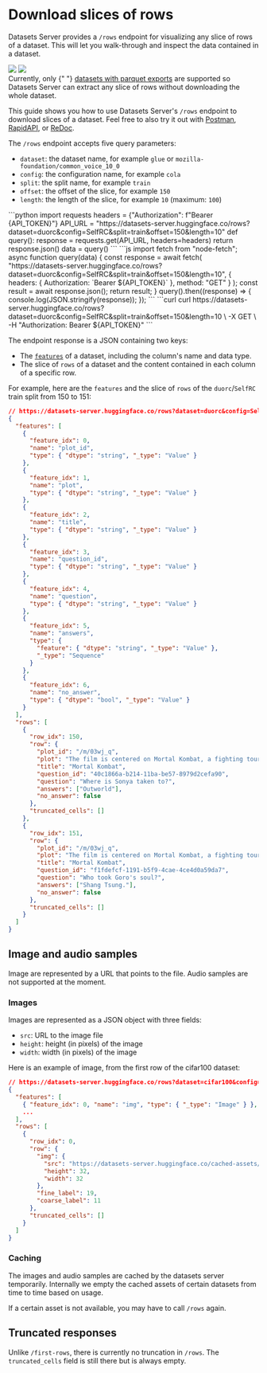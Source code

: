 # Download slices of rows

Datasets Server provides a `/rows` endpoint for visualizing any slice of rows of a dataset. This will let you walk-through and inspect the data contained in a dataset.

<div class="flex justify-center">
    <img style="margin-bottom: 0;" class="block dark:hidden" src="https://huggingface.co/datasets/huggingface/documentation-images/resolve/main/datasets-server/oasst1_light.png"/>
    <img style="margin-bottom: 0;" class="hidden dark:block" src="https://huggingface.co/datasets/huggingface/documentation-images/resolve/main/datasets-server/oasst1_dark.png"/>
</div>

<Tip warning={true}>
  Currently, only {" "}
  <a href="./parquet">datasets with parquet exports</a>
  are supported so Datasets Server can extract any slice of rows without downloading the
  whole dataset.
</Tip>

This guide shows you how to use Datasets Server's `/rows` endpoint to download slices of a dataset.
Feel free to also try it out with [Postman](https://www.postman.com/huggingface/workspace/hugging-face-apis/request/23242779-32d6a8be-b800-446a-8cee-f6b5ca1710df),
[RapidAPI](https://rapidapi.com/hugging-face-hugging-face-default/api/hugging-face-datasets-api),
or [ReDoc](https://redocly.github.io/redoc/?url=https://datasets-server.huggingface.co/openapi.json#operation/listFirstRows).

The `/rows` endpoint accepts five query parameters:

- `dataset`: the dataset name, for example `glue` or `mozilla-foundation/common_voice_10_0`
- `config`: the configuration name, for example `cola`
- `split`: the split name, for example `train`
- `offset`: the offset of the slice, for example `150`
- `length`: the length of the slice, for example `10` (maximum: `100`)

<inferencesnippet>
<python>
```python
import requests
headers = {"Authorization": f"Bearer {API_TOKEN}"}
API_URL = "https://datasets-server.huggingface.co/rows?dataset=duorc&config=SelfRC&split=train&offset=150&length=10"
def query():
    response = requests.get(API_URL, headers=headers)
    return response.json()
data = query()
```
</python>
<js>
```js
import fetch from "node-fetch";
async function query(data) {
    const response = await fetch(
        "https://datasets-server.huggingface.co/rows?dataset=duorc&config=SelfRC&split=train&offset=150&length=10",
        {
            headers: { Authorization: `Bearer ${API_TOKEN}` },
            method: "GET"
        }
    );
    const result = await response.json();
    return result;
}
query().then((response) => {
    console.log(JSON.stringify(response));
});
```
</js>
<curl>
```curl
curl https://datasets-server.huggingface.co/rows?dataset=duorc&config=SelfRC&split=train&offset=150&length=10 \
        -X GET \
        -H "Authorization: Bearer ${API_TOKEN}"
```
</curl>
</inferencesnippet>

The endpoint response is a JSON containing two keys:

- The [`features`](https://huggingface.co/docs/datasets/about_dataset_features) of a dataset, including the column's name and data type.
- The slice of `rows` of a dataset and the content contained in each column of a specific row.

For example, here are the `features` and the slice of `rows` of the `duorc`/`SelfRC` train split from 150 to 151:

```json
// https://datasets-server.huggingface.co/rows?dataset=duorc&config=SelfRC&split=train&offset=150&length=2
{
  "features": [
    {
      "feature_idx": 0,
      "name": "plot_id",
      "type": { "dtype": "string", "_type": "Value" }
    },
    {
      "feature_idx": 1,
      "name": "plot",
      "type": { "dtype": "string", "_type": "Value" }
    },
    {
      "feature_idx": 2,
      "name": "title",
      "type": { "dtype": "string", "_type": "Value" }
    },
    {
      "feature_idx": 3,
      "name": "question_id",
      "type": { "dtype": "string", "_type": "Value" }
    },
    {
      "feature_idx": 4,
      "name": "question",
      "type": { "dtype": "string", "_type": "Value" }
    },
    {
      "feature_idx": 5,
      "name": "answers",
      "type": {
        "feature": { "dtype": "string", "_type": "Value" },
        "_type": "Sequence"
      }
    },
    {
      "feature_idx": 6,
      "name": "no_answer",
      "type": { "dtype": "bool", "_type": "Value" }
    }
  ],
  "rows": [
    {
      "row_idx": 150,
      "row": {
        "plot_id": "/m/03wj_q",
        "plot": "The film is centered on Mortal Kombat, a fighting tournament between the representatives of the realms of Earth and Outworld conceived by the Elder Gods amid looming invasion of the Earth by Outworld. If the realm of Outworld wins Mortal Kombat ten consecutive times, its Emperor Shao Kahn will be able to invade and conquer the Earth realm.\nShaolin monk Liu Kang and his comrades, movie star Johnny Cage and military officer Sonya Blade were handpicked by Raiden, the god of thunder and defender of the Earth realm, to overcome their powerful adversaries in order to prevent Outworld from winning their tenth straight Mortal Kombat tournament. Each of the three has his or her own reason for competing: Liu seeks revenge against the tournament host Shang Tsung for killing his brother Chan; Sonya seeks revenge on an Australian crime lord Kano; and Cage, having been branded as a fake by the media, seeks to prove otherwise.\nAt Shang Tsung's island, Liu is attracted to Princess Kitana, Shao Kahn's adopted daughter. Aware that Kitana is a dangerous adversary because she is the rightful heir to Outworld and that she will attempt to ally herself with the Earth warriors, Tsung orders the creature Reptile to spy on her. Liu defeats his first opponent and Sonya gets her revenge on Kano by snapping his neck. Cage encounters and barely beats Scorpion. Liu engages in a brief duel with Kitana, who secretly offers him cryptic advice for his next battle. Liu's next opponent is Sub-Zero, whose defense seems untouched because of his freezing abilities, until Liu recalls Kitana's advice and uses it to kill Sub-Zero.\nPrince Goro enters the tournament and mercilessly crushes every opponent he faces. One of Cage's peers, Art Lean, is defeated by Goro as well and has his soul taken by Shang Tsung. Sonya worries that they may not win against Goro, but Raiden disagrees. He reveals their own fears and egos are preventing them from winning the tournament.\nDespite Sonya's warning, Cage comes to Tsung to request a fight with Goro. The sorcerer accepts on the condition that he be allowed to challenge any opponent of his choosing, anytime and anywhere he chooses. Raiden tries to intervene, but the conditions are agreed upon before he can do so. After Shang Tsung leaves, Raiden confronts Cage for what he has done in challenging Goro, but is impressed when Cage shows his awareness of the gravity of the tournament. Cage faces Goro and uses guile and the element of surprise to defeat the defending champion. Now desperate, Tsung takes Sonya hostage and takes her to Outworld, intending to fight her as his opponent. Knowing that his powers are ineffective there and that Sonya cannot defeat Tsung by herself, Raiden sends Liu and Cage into Outworld in order to rescue Sonya and challenge Tsung. In Outworld, Liu is attacked by Reptile, but eventually gains the upper hand and defeats him. Afterward, Kitana meets up with Cage and Liu, revealing to the pair the origins of both herself and Outworld. Kitana allies with them and helps them to infiltrate Tsung's castle.\nInside the castle tower, Shang Tsung challenges Sonya to fight him, claiming that her refusal to accept will result in the Earth realm forfeiting Mortal Kombat (this is, in fact, a lie on Shang's part). All seems lost for Earth realm until Kitana, Liu, and Cage appear. Kitana berates Tsung for his treachery to the Emperor as Sonya is set free. Tsung challenges Cage, but is counter-challenged by Liu. During the lengthy battle, Liu faces not only Tsung, but the souls that Tsung had forcibly taken in past tournaments. In a last-ditch attempt to take advantage, Tsung morphs into Chan. Seeing through the charade, Liu renews his determination and ultimately fires an energy bolt at the sorcerer, knocking him down and impaling him on a row of spikes. Tsung's death releases all of the captive souls, including Chan's. Before ascending to the afterlife, Chan tells Liu that he will remain with him in spirit until they are once again reunited, after Liu dies.\nThe warriors return to Earth realm, where a victory celebration is taking place at the Shaolin temple. The jubilation abruptly stops, however, when Shao Kahn's giant figure suddenly appears in the skies. When the Emperor declares that he has come for everyone's souls, the warriors take up fighting stances.",
        "title": "Mortal Kombat",
        "question_id": "40c1866a-b214-11ba-be57-8979d2cefa90",
        "question": "Where is Sonya taken to?",
        "answers": ["Outworld"],
        "no_answer": false
      },
      "truncated_cells": []
    },
    {
      "row_idx": 151,
      "row": {
        "plot_id": "/m/03wj_q",
        "plot": "The film is centered on Mortal Kombat, a fighting tournament between the representatives of the realms of Earth and Outworld conceived by the Elder Gods amid looming invasion of the Earth by Outworld. If the realm of Outworld wins Mortal Kombat ten consecutive times, its Emperor Shao Kahn will be able to invade and conquer the Earth realm.\nShaolin monk Liu Kang and his comrades, movie star Johnny Cage and military officer Sonya Blade were handpicked by Raiden, the god of thunder and defender of the Earth realm, to overcome their powerful adversaries in order to prevent Outworld from winning their tenth straight Mortal Kombat tournament. Each of the three has his or her own reason for competing: Liu seeks revenge against the tournament host Shang Tsung for killing his brother Chan; Sonya seeks revenge on an Australian crime lord Kano; and Cage, having been branded as a fake by the media, seeks to prove otherwise.\nAt Shang Tsung's island, Liu is attracted to Princess Kitana, Shao Kahn's adopted daughter. Aware that Kitana is a dangerous adversary because she is the rightful heir to Outworld and that she will attempt to ally herself with the Earth warriors, Tsung orders the creature Reptile to spy on her. Liu defeats his first opponent and Sonya gets her revenge on Kano by snapping his neck. Cage encounters and barely beats Scorpion. Liu engages in a brief duel with Kitana, who secretly offers him cryptic advice for his next battle. Liu's next opponent is Sub-Zero, whose defense seems untouched because of his freezing abilities, until Liu recalls Kitana's advice and uses it to kill Sub-Zero.\nPrince Goro enters the tournament and mercilessly crushes every opponent he faces. One of Cage's peers, Art Lean, is defeated by Goro as well and has his soul taken by Shang Tsung. Sonya worries that they may not win against Goro, but Raiden disagrees. He reveals their own fears and egos are preventing them from winning the tournament.\nDespite Sonya's warning, Cage comes to Tsung to request a fight with Goro. The sorcerer accepts on the condition that he be allowed to challenge any opponent of his choosing, anytime and anywhere he chooses. Raiden tries to intervene, but the conditions are agreed upon before he can do so. After Shang Tsung leaves, Raiden confronts Cage for what he has done in challenging Goro, but is impressed when Cage shows his awareness of the gravity of the tournament. Cage faces Goro and uses guile and the element of surprise to defeat the defending champion. Now desperate, Tsung takes Sonya hostage and takes her to Outworld, intending to fight her as his opponent. Knowing that his powers are ineffective there and that Sonya cannot defeat Tsung by herself, Raiden sends Liu and Cage into Outworld in order to rescue Sonya and challenge Tsung. In Outworld, Liu is attacked by Reptile, but eventually gains the upper hand and defeats him. Afterward, Kitana meets up with Cage and Liu, revealing to the pair the origins of both herself and Outworld. Kitana allies with them and helps them to infiltrate Tsung's castle.\nInside the castle tower, Shang Tsung challenges Sonya to fight him, claiming that her refusal to accept will result in the Earth realm forfeiting Mortal Kombat (this is, in fact, a lie on Shang's part). All seems lost for Earth realm until Kitana, Liu, and Cage appear. Kitana berates Tsung for his treachery to the Emperor as Sonya is set free. Tsung challenges Cage, but is counter-challenged by Liu. During the lengthy battle, Liu faces not only Tsung, but the souls that Tsung had forcibly taken in past tournaments. In a last-ditch attempt to take advantage, Tsung morphs into Chan. Seeing through the charade, Liu renews his determination and ultimately fires an energy bolt at the sorcerer, knocking him down and impaling him on a row of spikes. Tsung's death releases all of the captive souls, including Chan's. Before ascending to the afterlife, Chan tells Liu that he will remain with him in spirit until they are once again reunited, after Liu dies.\nThe warriors return to Earth realm, where a victory celebration is taking place at the Shaolin temple. The jubilation abruptly stops, however, when Shao Kahn's giant figure suddenly appears in the skies. When the Emperor declares that he has come for everyone's souls, the warriors take up fighting stances.",
        "title": "Mortal Kombat",
        "question_id": "f1fdefcf-1191-b5f9-4cae-4ce4d0a59da7",
        "question": "Who took Goro's soul?",
        "answers": ["Shang Tsung."],
        "no_answer": false
      },
      "truncated_cells": []
    }
  ]
}
```

## Image and audio samples

Image are represented by a URL that points to the file.
Audio samples are not supported at the moment.

### Images

Images are represented as a JSON object with three fields:

- `src`: URL to the image file
- `height`: height (in pixels) of the image
- `width`: width (in pixels) of the image

Here is an example of image, from the first row of the cifar100 dataset:

```json
// https://datasets-server.huggingface.co/rows?dataset=cifar100&config=cifar100&split=train&offset=0&length=1
{
  "features": [
    { "feature_idx": 0, "name": "img", "type": { "_type": "Image" } },
    ...
  ],
  "rows": [
    {
      "row_idx": 0,
      "row": {
        "img": {
          "src": "https://datasets-server.huggingface.co/cached-assets/cifar100/--/cifar100/train/0/img/image.jpg",
          "height": 32,
          "width": 32
        },
        "fine_label": 19,
        "coarse_label": 11
      },
      "truncated_cells": []
    }
  ]
}
```

### Caching

The images and audio samples are cached by the datasets server temporarily.
Internally we empty the cached assets of certain datasets from time to time based on usage.

If a certain asset is not available, you may have to call `/rows` again.


## Truncated responses

Unlike `/first-rows`, there is currently no truncation in `/rows`.
The `truncated_cells` field is still there but is always empty.

